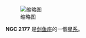 {{NGCInfoBox|NGCID=NGC 2177|發現者=約翰·弗里德里希·威廉·赫歇爾|發現日期=1835年12月13日|其他編號=ESO 57-SC66|曆元=J2000.0|赤經=6時1分16.5秒
|赤緯=-67°44'0"|星座=剑鱼座|星體=星系|星等=12.8|表面亮度=|藍等=13}}
[[File:NGC_2177_DSS.jpg|缩略图]]

'''NGC 2177''' 是[[剑鱼座|剑鱼座]]的一個[[星系|星系]]。

{{NGCReference|2177}}
{{Catalogs|NGC=2177}}